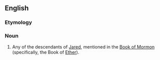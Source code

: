 ==English==

===Etymology===
{{suffix|Jared|ite}}

===Noun===
{{wikipedia}}
{{en-noun}}

# {{cx|Mormonism|lang=en}} Any of the descendants of [[Jared]], mentioned in the [[Book of Mormon]] (specifically, the Book of [[Ether]]).